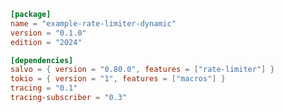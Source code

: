 
```toml  title="rate-limiter-dynamic/Cargo.toml"
[package]
name = "example-rate-limiter-dynamic"
version = "0.1.0"
edition = "2024"

[dependencies]
salvo = { version = "0.80.0", features = ["rate-limiter"] }
tokio = { version = "1", features = ["macros"] }
tracing = "0.1"
tracing-subscriber = "0.3"
```